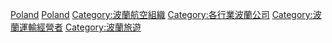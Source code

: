[[Category:各国航空公司|Poland]]
[[Category:欧洲航空公司|Poland]]
[[Category:波蘭航空組織|Category:波蘭航空組織]]
[[Category:各行業波蘭公司|Category:各行業波蘭公司]]
[[Category:波蘭運輸經營者|Category:波蘭運輸經營者]]
[[Category:波蘭旅遊|Category:波蘭旅遊]]